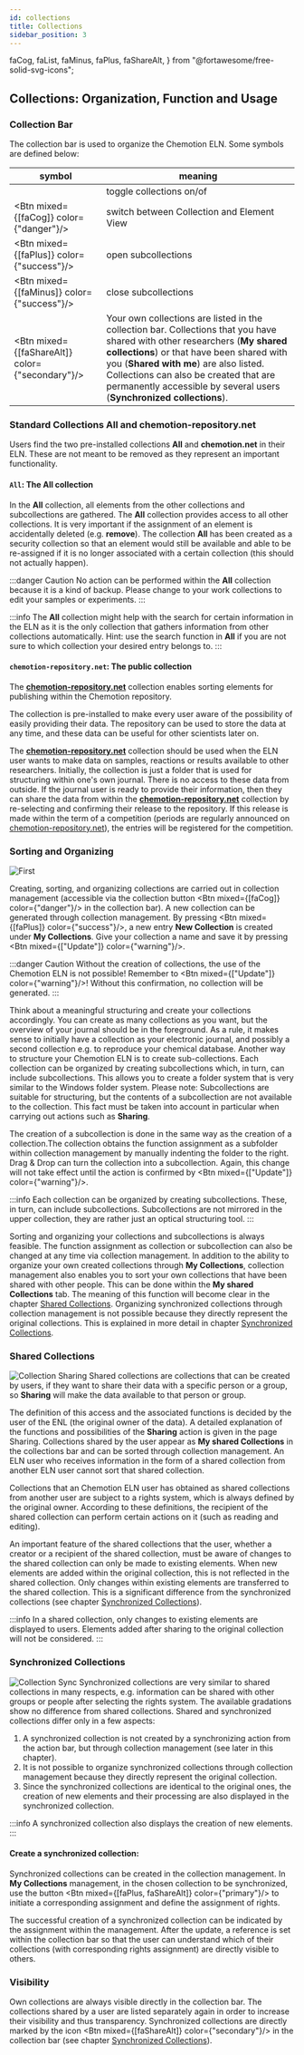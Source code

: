 ```yaml
---
id: collections
title: Collections
sidebar_position: 3
---
```


  faCog,
  faList,
  faMinus,
  faPlus,
  faShareAlt,
} from "@fortawesome/free-solid-svg-icons";

## Collections: Organization, Function and Usage

### Collection Bar

The collection bar is used to organize the Chemotion ELN. Some symbols are defined below:

| symbol                                          | meaning                                                                                                                                                                                                                                                                                                                             |
| ----------------------------------------------- | ----------------------------------------------------------------------------------------------------------------------------------------------------------------------------------------------------------------------------------------------------------------------------------------------------------------------------------- |
| <FontAwesomeIcon icon={faList} size="sm"/>      | toggle collections on/of                                                                                                                                                                                                                                                                                                            |
| <Btn mixed={[faCog]} color={"danger"}/>         | switch between Collection and Element View                                                                                                                                                                                                                                                                                          |
| <Btn mixed={[faPlus]} color={"success"}/>       | open subcollections                                                                                                                                                                                                                                                                                                                 |
| <Btn mixed={[faMinus]} color={"success"}/>      | close subcollections                                                                                                                                                                                                                                                                                                                |
| <Btn mixed={[faShareAlt]} color={"secondary"}/> | Your own collections are listed in the collection bar. Collections that you have shared with other researchers (**My shared collections**) or that have been shared with you (**Shared with me**) are also listed. Collections can also be created that are permanently accessible by several users (**Synchronized collections**). |

### Standard Collections All and chemotion-repository.net

Users find the two pre-installed collections **All** and **chemotion.net** in their ELN. These are not meant to be removed as they represent an important functionality.

#### `All`: The All collection

In the **All** collection, all elements from the other collections and subcollections are gathered. The **All** collection provides access to all other collections. It is very important if the assignment of an element is accidentally deleted (e.g. **remove**). The collection **All** has been created as a security collection so that an element would still be available and able to be re-assigned if it is no longer associated with a certain collection (this should not actually happen).

:::danger Caution
No action can be performed within the **All** collection because it is a kind of backup. Please change to your work collections to edit your samples or experiments.
:::

:::info
The **All** collection might help with the search for certain information in the ELN as it is the only collection that gathers information from other collections automatically. Hint: use the search function in **All** if you are not sure to which collection your desired entry belongs to.
:::

#### `chemotion-repository.net`: The public collection

The **[chemotion-repository.net](https://www.chemotion-repository.net/home/welcome)** collection enables sorting elements for publishing within the Chemotion repository.

The collection is pre-installed to make every user aware of the possibility of easily providing their data. The repository can be used to store the data at any time, and these data can be useful for other scientists later on.

The **[chemotion-repository.net](https://www.chemotion-repository.net/home/welcome)** collection should be used when the ELN user wants to make data on samples, reactions or results available to other researchers. Initially, the collection is just a folder that is used for structuring within one's own journal. There is no access to these data from outside. If the journal user is ready to provide their information, then they can share the data from within the **[chemotion-repository.net](https://www.chemotion-repository.net/home/welcome)** collection by re-selecting and confirming their release to the repository. If this release is made within the term of a competition (periods are regularly announced on [chemotion-repository.net](https://www.chemotion-repository.net/home/welcome)), the entries will be registered for the competition.

### Sorting and Organizing

![First](/img/collection_organisation.gif)

Creating, sorting, and organizing collections are carried out in collection management (accessible via the collection button <Btn mixed={[faCog]} color={"danger"}/> in the collection bar). A new collection can be generated through collection management. By pressing <Btn mixed={[faPlus]} color={"success"}/>, a new entry **New Collection** is created under **My Collections**. Give your collection a name and save it by pressing <Btn mixed={["Update"]} color={"warning"}/>.

:::danger Caution
Without the creation of collections, the use of the Chemotion ELN is not possible! Remember to <Btn mixed={["Update"]} color={"warning"}/>! Without this confirmation, no collection will be generated.
:::

Think about a meaningful structuring and create your collections accordingly. You can create as many collections as you want, but the overview of your journal should be in the foreground. As a rule, it makes sense to initially have a collection as your electronic journal, and possibly a second collection e.g. to reproduce your chemical database. Another way to structure your Chemotion ELN is to create sub-collections. Each collection can be organized by creating subcollections which, in turn, can include subcollections. This allows you to create a folder system that is very similar to the Windows folder system. Please note: Subcollections are suitable for structuring, but the contents of a subcollection are not available to the collection. This fact must be taken into account in particular when carrying out actions such as **Sharing**.

The creation of a subcollection is done in the same way as the creation of a collection.The collection obtains the function assignment as a subfolder within collection management by manually indenting the folder to the right. Drag & Drop can turn the collection into a subcollection. Again, this change will not take effect until the action is confirmed by <Btn mixed={["Update"]} color={"warning"}/>.

:::info
Each collection can be organized by creating subcollections. These, in turn, can include subcollections. Subcollections are not mirrored in the upper collection, they are rather just an optical structuring tool.
:::

Sorting and organizing your collections and subcollections is always feasible.
The function assignment as collection or subcollection can also be changed at any time via collection management.
In addition to the ability to organize your own created collections through **My Collections**,
collection management also enables you to sort your own collections that have been shared with other people.
This can be done within the **My shared Collections** tab.
The meaning of this function will become clear in the chapter [Shared Collections](#shared-collections).
Organizing synchronized collections through collection management is not possible because they directly represent the original collections.
This is explained in more detail in chapter [Synchronized Collections](#synchronized-collections).

### Shared Collections

![Collection Sharing](/img/collection_sharing.gif)
Shared collections are collections that can be created by users, if they want to share their data with a specific person or a group, so **Sharing** will make the data available to that person or group.

The definition of this access and the associated functions is decided by the user of the ENL (the original owner of the data). A detailed explanation of the functions and possibilities of the **Sharing** action is given in the page Sharing. Collections shared by the user appear as **My shared Collections** in the collections bar and can be sorted through collection management. An ELN user who receives information in the form of a shared collection from another ELN user cannot sort that shared collection.

Collections that an Chemotion ELN user has obtained as shared collections from another user are subject to a rights system, which is always defined by the original owner. According to these definitions, the recipient of the shared collection can perform certain actions on it (such as reading and editing).

An important feature of the shared collections that the user, whether a creator or a recipient of the shared collection, must be aware of changes to the shared collection can only be made to existing elements. When new elements are added within the original collection, this is not reflected in the shared collection. Only changes within existing elements are transferred to the shared collection. This is a significant difference from the synchronized collections (see chapter [Synchronized Collections](#synchronized-collections)).

:::info
In a shared collection, only changes to existing elements are displayed to users. Elements added after sharing to the original collection will not be considered.
:::

### Synchronized Collections

![Collection Sync](/img/collection_sync.gif)
Synchronized collections are very similar to shared collections in many respects, e.g. information can be shared with other groups or people after selecting the rights system. The available gradations show no difference from shared collections.
Shared and synchronized collections differ only in a few aspects:

1. A synchronized collection is not created by a synchronizing action from the action bar, but through collection management (see later in this chapter).
2. It is not possible to organize synchronized collections through collection management because they directly represent the original collection.
3. Since the synchronized collections are identical to the original ones, the creation of new elements and their processing are also displayed in the synchronized collection.

:::info
A synchronized collection also displays the creation of new elements.
:::

#### Create a synchronized collection:

Synchronized collections can be created in the collection management. In **My Collections** management, in the chosen collection to be synchronized,
use the button <Btn mixed={[faPlus, faShareAlt]} color={"primary"}/> to initiate a corresponding assignment and define the assignment of rights.

The successful creation of a synchronized collection can be indicated by the assignment within the management. After the update, a reference is set within the collection bar so that the user can understand which of their collections (with corresponding rights assignment) are directly visible to others.

### Visibility

Own collections are always visible directly in the collection bar. The collections shared by a user are listed separately again in order to increase their visibility and thus transparency. Synchronized collections are directly marked by the icon <Btn mixed={[faShareAlt]} color={"secondary"}/> in the collection bar (see chapter [Synchronized Collections](#synchronized-collections)).
